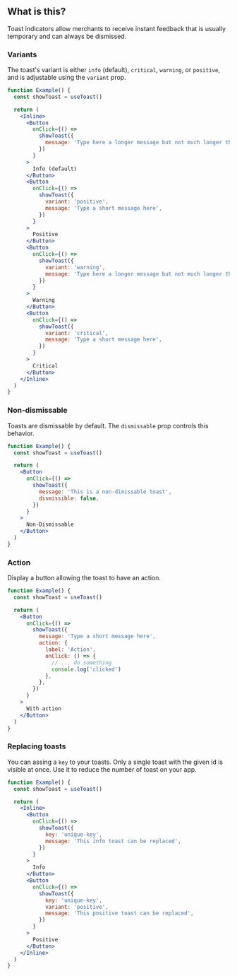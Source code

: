 
<IntroSection>

## What is this?

Toast indicators allow merchants to receive instant feedback that is usually temporary and can always be dismissed.

</IntroSection>

<Section hasExplanation>

### Variants

The toast's variant is either `info` (default), `critical`, `warning`, or `positive`, and is adjustable using the `variant` prop.

```jsx live
function Example() {
  const showToast = useToast()

  return (
    <Inline>
      <Button
        onClick={() =>
          showToast({
            message: 'Type here a longer message but not much longer than that',
          })
        }
      >
        Info (default)
      </Button>
      <Button
        onClick={() =>
          showToast({
            variant: 'positive',
            message: 'Type a short message here',
          })
        }
      >
        Positive
      </Button>
      <Button
        onClick={() =>
          showToast({
            variant: 'warning',
            message: 'Type here a longer message but not much longer than that',
          })
        }
      >
        Warning
      </Button>
      <Button
        onClick={() =>
          showToast({
            variant: 'critical',
            message: 'Type a short message here',
          })
        }
      >
        Critical
      </Button>
    </Inline>
  )
}
```

### Non-dismissable

Toasts are dismissable by default. The `dismissable` prop controls this behavior.

```jsx live
function Example() {
  const showToast = useToast()

  return (
    <Button
      onClick={() =>
        showToast({
          message: 'This is a non-dimissable toast',
          dismissible: false,
        })
      }
    >
      Non-Dismissable
    </Button>
  )
}
```

### Action

Display a button allowing the toast to have an action.

```jsx live
function Example() {
  const showToast = useToast()

  return (
    <Button
      onClick={() =>
        showToast({
          message: 'Type a short message here',
          action: {
            label: 'Action',
            onClick: () => {
              // ... do something
              console.log('clicked')
            },
          },
        })
      }
    >
      With action
    </Button>
  )
}
```

### Replacing toasts

You can assing a `key` to your toasts. Only a single toast with the given id is visible at once. Use it to reduce the number of toast on your app.

```jsx live
function Example() {
  const showToast = useToast()

  return (
    <Inline>
      <Button
        onClick={() =>
          showToast({
            key: 'unique-key',
            message: 'This info toast can be replaced',
          })
        }
      >
        Info
      </Button>
      <Button
        onClick={() =>
          showToast({
            key: 'unique-key',
            variant: 'positive',
            message: 'This positive toast can be replaced',
          })
        }
      >
        Positive
      </Button>
    </Inline>
  )
}
```

</Section>

